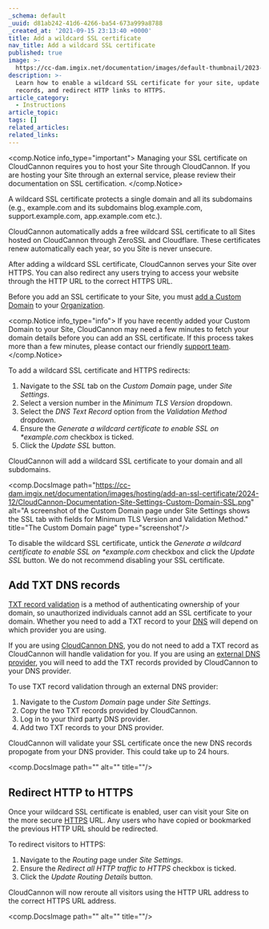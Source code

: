 ```yaml
---
_schema: default
_uuid: d81ab242-41d6-4266-ba54-673a999a8788
_created_at: '2021-09-15 23:13:40 +0000'
title: Add a wildcard SSL certificate
nav_title: Add a wildcard SSL certificate
published: true
image: >-
  https://cc-dam.imgix.net/documentation/images/default-thumbnail/2023-Q4/CloudCannon-Documentation-Thumbnail.png
description: >-
  Learn how to enable a wildcard SSL certificate for your site, update DNs
  records, and redirect HTTP links to HTTPS.
article_category:
  - Instructions
article_topic:
tags: []
related_articles:
related_links:
---
```

<comp.Notice info_type="important">
  Managing your SSL certificate on CloudCannon requires you to host your Site through CloudCannon. If you are hosting your Site through an external service, please review their documentation on SSL certification.
</comp.Notice>

A wildcard SSL certificate protects a single domain and all its subdomains (e.g., example.com and its subdomains blog.example.com, support.example.com, app.example.com etc.).

CloudCannon automatically adds a free wildcard SSL certificate to all Sites hosted on CloudCannon through ZeroSSL and Cloudflare. These certificates renew automatically each year, so you Site is never unsecure.

After adding a wildcard SSL certificate, CloudCannon serves your Site over HTTPS. You can also redirect any users trying to access your website through the HTTP URL to the correct HTTPS URL.

Before you add an SSL certificate to your Site, you must [add a Custom Domain](/documentation/articles/add-a-custom-domain/) to your [Organization](/documentation/articles/what-is-an-organization/).

<comp.Notice info_type="info">
  If you have recently added your Custom Domain to your Site, CloudCannon may need a few minutes to fetch your domain details before you can add an SSL certificate. If this process takes more than a few minutes, please contact our friendly [support team](/support/).
</comp.Notice>

To add a wildcard SSL certificate and HTTPS redirects:

1. Navigate to the *SSL* tab on the *Custom Domain* page, under *Site Settings*.
2. Select a version number in the *Minimum TLS Version* dropdown.
3. Select the *DNS Text Record* option from the *Validation Method* dropdown.
4. Ensure the *Generate a wildcard certificate to enable SSL on \*example.com* checkbox is ticked.
5. Click the *Update SSL* button.

CloudCannon will add a wildcard SSL certificate to your domain and all subdomains.

<comp.DocsImage path="https://cc-dam.imgix.net/documentation/images/hosting/add-an-ssl-certificate/2024-12/CloudCannon-Documentation-Site-Settings-Custom-Domain-SSL.png" alt="A screenshot of the Custom Domain page under Site Settings shows the SSL tab with fields for Minimum TLS Version and Validation Method." title="The Custom Domain page" type="screenshot"/>

To disable the wildcard SSL certificate, untick the *Generate a wildcard certificate to enable SSL on \*example.com* checkbox and click the *Update SSL* button. We do not recommend disabling your SSL certificate.

## Add TXT DNS records

[TXT record validation](/documentation/articles/what-is-an-ssl-certificate/#validation-method) is a method of authenticating ownership of your domain, so unauthorized individuals cannot add an SSL certificate to your domain. Whether you need to add a TXT record to your [DNS](/documentation/articles/what-is-dns/) will depend on which provider you are using.

If you are using [CloudCannon DNS](/documentation/articles/configure-cloudcannon-dns/), you do not need to add a TXT record as CloudCannon will handle validation for you. If you are using an [external DNS provider](/documentation/articles/configure-external-dns/), you will need to add the TXT records provided by CloudCannon to your DNS provider.

To use TXT record validation through an external DNS provider:

1. Navigate to the *Custom Domain* page under *Site Settings*.
2. Copy the two TXT records&nbsp;provided by CloudCannon.
3. Log in to your third party DNS provider.
4. Add two TXT records to your DNS provider.

CloudCannon will validate your SSL certificate once the new DNS records propogate from your DNS provider. This could take up to 24 hours.

<comp.DocsImage path="" alt="" title=""/>

## Redirect HTTP to HTTPS

Once your wildcard SSL certificate is enabled, user can visit your Site on the more secure [HTTPS](/documentation/articles/what-is-an-ssl-certificate/#http-vs-https) URL. Any users who have copied or bookmarked the previous HTTP URL should be redirected.

To redirect visitors to HTTPS:

1. Navigate to the *Routing* page under *Site Settings*.
2. Ensure the *Redirect all HTTP traffic to HTTPS* checkbox is ticked.
3. Click the *Update Routing Details* button.

CloudCannon will now reroute all visitors using the HTTP URL address to the correct HTTPS URL address.

<comp.DocsImage path="" alt="" title=""/>
